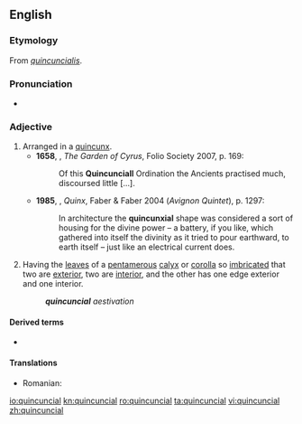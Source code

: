 ==English==

===Etymology===
From {{etyl|la|en}} ''[[quincuncialis]]''.

===Pronunciation===
* {{IPA|/kwɪnˈkʌnʃəl/|lang=en}}

===Adjective===
{{en-adj}}

# Arranged in a [[quincunx]].
#* '''1658''', {{w|Sir Thomas Browne}}, ''The Garden of Cyrus'', Folio Society 2007, p. 169:
#*: Of this '''Quincunciall''' Ordination the Ancients practised much, discoursed little [...].
#* '''1985''', {{w|Lawrence Durrell}}, ''Quinx'', Faber & Faber 2004 (''Avignon Quintet''), p. 1297:
#*: In architecture the '''quincunxial''' shape was considered a sort of housing for the divine power – a battery, if you like, which gathered into itself the divinity as it tried to pour earthward, to earth itself – just like an electrical current does.
# {{label|en|botany}} Having the [[leaf|leaves]] of a [[pentamerous]] [[calyx]] or [[corolla]] so [[imbricated]] that two are [[exterior]], two are [[interior]], and the other has one edge exterior and one interior.
#: '''''quincuncial''' aestivation''

====Derived terms====
* {{l|en|quincuncial phyllotaxy}}

====Translations====
{{trans-top|arranged in a quincunx}}
{{trans-mid}}
* Romanian: {{t+|ro|cvincuncial}}
{{trans-bottom}}

[[io:quincuncial]]
[[kn:quincuncial]]
[[ro:quincuncial]]
[[ta:quincuncial]]
[[vi:quincuncial]]
[[zh:quincuncial]]